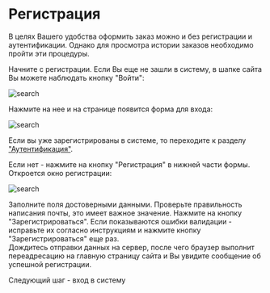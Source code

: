 # Регистрация

В целях Вашего удобства оформить заказ можно и без регистрации и аутентификации. 
Однако для просмотра истории заказов необходимо пройти эти процедуры. 

Начните с регистрации. 
Если Вы еще не зашли в систему, в шапке сайта Вы можете наблюдать кнопку "Войти":

![search](/images/inbutton.png)

Нажмите на нее и на странице появится форма для входа:

![search](/images/login.png)

Если вы уже зарегистрированы в системе, то переходите к разделу ["Аутентификация"](login).

Если нет - нажмите на кнопку "Регистрация" в нижней части формы. Откроется окно регистрации:

![search](/images/register.png)

Заполните поля достоверными данными. Проверьте правильность написания почты, это имеет важное значение.
Нажмите на кнопку "Зарегистрироваться". Если показываются ошибки валидации - исправьте их согласно инструкциям и нажмите кнопку "Зарегистрироваться" еще раз.  
Дождитесь отправки данных на сервер, после чего браузер выполнит переадресацию на главную страницу сайта и Вы увидите сообщение об успешной регистрации.

Следующий шаг - вход в систему